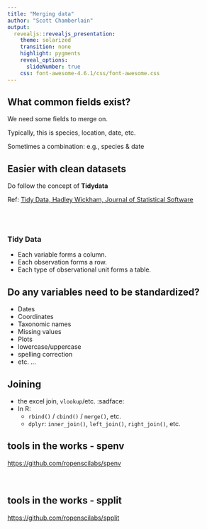 ```yaml
---
title: "Merging data"
author: "Scott Chamberlain"
output:
  revealjs::revealjs_presentation:
    theme: solarized
    transition: none
    highlight: pygments
    reveal_options:
      slideNumber: true
    css: font-awesome-4.6.1/css/font-awesome.css
---
```


## What common fields exist?

We need some fields to merge on.

Typically, this is species, location, date, etc.

Sometimes a combination: e.g., species & date

## Easier with clean datasets

Do follow the concept of __Tidydata__

Ref: [Tidy Data, Hadley Wickham, Journal of Statistical Software](https://www.jstatsoft.org/article/view/v059i10)

<br><br>

### Tidy Data

* Each variable forms a column.
* Each observation forms a row.
* Each type of observational unit forms a table.

## Do any variables need to be standardized?

* Dates
* Coordinates
* Taxonomic names
* Missing values
* Plots
* lowercase/uppercase
* spelling correction
* etc. ...

## Joining

* the excel join, `vlookup`/etc. :sadface:
* In R:
	* `rbind()` / `cbind()` / `merge()`, etc.
	* `dplyr`: `inner_join()`, `left_join()`, `right_join()`, etc.

## tools in the works - spenv

[https://github.com/ropenscilabs/spenv](https://github.com/ropenscilabs/spenv)
<br><br><br>
<i class="fa fa-envira fa-4x" aria-hidden="true"></i><i class="fa fa-arrows-h fa-4x" aria-hidden="true"></i><i class="fa fa-cloud fa-4x" aria-hidden="true"></i>

## tools in the works - spplit

[https://github.com/ropenscilabs/spplit](https://github.com/ropenscilabs/spplit)
<br><br><br>
<i class="fa fa-envira fa-4x" aria-hidden="true"></i><i class="fa fa-arrows-h fa-4x" aria-hidden="true"></i><i class="fa fa-book fa-4x" aria-hidden="true"></i>

